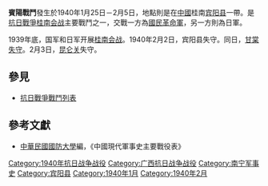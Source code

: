{{Infobox Military Conflict|
campaign=|
image=|
caption=|
conflict=賓陽戰鬥|
date=1940年1月25日－2月5日|
place=[[中國|中國]]桂南[[宾阳县|宾阳县]]|
result=國民革民軍乘日軍據點不穩時施行夾擊，激戰三晝夜後，日軍向[[武鳴|武鳴]]撤退。|
combatant1=中華民國國民革命軍35集團軍、64軍、155師|
combatant2=日軍之中國派遣軍22軍、5師團| 
commander1=[[鄧龍光|鄧龍光]]、[[陳公俠|陳公俠]]|
commander2=[[久納誠一|久納誠一]]、[[今村均|今村均]]|
strength1=|
strength2=|
casualties1=|
casualties2=|
}}
'''賓陽戰鬥'''發生於1940年1月25日－2月5日，地點則是在[[中國|中國]]桂南[[宾阳县|宾阳县]]一帶。是[[抗日戰爭|抗日戰爭]][[桂南会战|桂南会战]]主要戰鬥之一，交戰一方為[[國民革命軍|國民革命軍]]，另一方則為日軍。

1939年底，国军和日军开展[[桂南会战|桂南会战]]。1940年2月2日，宾阳县失守。同日，[[甘棠戰鬥|甘棠失守]]。2月3日，[[昆仑关|昆仑关]]失守。

==參見==
*[[抗日戰爭戰鬥列表|抗日戰爭戰鬥列表]]
==參考文獻==
*[[中華民國|中華民國]][[國防大學_(臺灣)|國防大學]]編，《中國現代軍事史主要戰役表》

{{War-stub}}
{{China-hist-stub}}

[[Category:1940年抗日战争战役|Category:1940年抗日战争战役]]
[[Category:广西抗日战争战役|Category:广西抗日战争战役]]
[[Category:南宁军事史|Category:南宁军事史]]
[[Category:宾阳县|Category:宾阳县]]
[[Category:1940年1月|Category:1940年1月]]
[[Category:1940年2月|Category:1940年2月]]